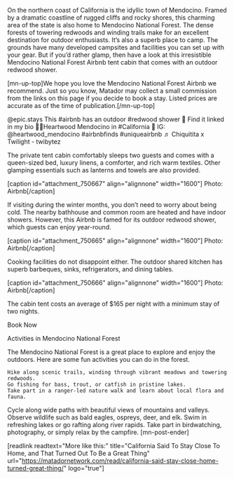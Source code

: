 On the northern coast of California is the idyllic town of Mendocino. Framed by a dramatic coastline of rugged cliffs and rocky shores, this charming area of the state is also home to Mendocino National Forest. The dense forests of towering redwoods and winding trails make for an excellent destination for outdoor enthusiasts. It’s also a superb place to camp. The grounds have many developed campsites and facilities you can set up with your gear. But if you’d rather glamp, then have a look at this irresistible Mendocino National Forest Airbnb tent cabin that comes with an outdoor redwood shower.

[mn-up-top]We hope you love the Mendocino National Forest Airbnb we recommend. Just so you know, Matador may collect a small commission from the links on this page if you decide to book a stay. Listed prices are accurate as of the time of publication.[/mn-up-top]

  @epic.stays This #airbnb has an outdoor #redwood shower &#x1f929; Find it linked in my bio &#x1f970;&#x1f4cd;Heartwood Mendocino in #California &#x1f3a5; IG: @heartwood_mendocino #airbnbfinds #uniqueairbnb ♬ Chiquitita x Twilight - twibytez   
  
The private tent cabin comfortably sleeps two guests and comes with a queen-sized bed, luxury linens, a comforter, and rich warm textiles. Other glamping essentials such as lanterns and towels are also provided. 

[caption id="attachment_750667" align="alignnone" width="1600"] Photo: Airbnb[/caption]

If visiting during the winter months, you don’t need to worry about being cold. The nearby bathhouse and common room are heated and have indoor showers. However, this Airbnb is famed for its outdoor redwood shower, which guests can enjoy year-round. 

[caption id="attachment_750665" align="alignnone" width="1600"] Photo: Airbnb[/caption]

Cooking facilities do not disappoint either. The outdoor shared kitchen has superb barbeques, sinks, refrigerators, and dining tables. 

[caption id="attachment_750666" align="alignnone" width="1600"] Photo: Airbnb[/caption]

The cabin tent costs an average of $165 per night with a minimum stay of two nights. 

Book Now

Activities in Mendocino National Forest

The Mendocino National Forest is a great place to explore and enjoy the outdoors. Here are some fun activities you can do in the forest.


	Hike along scenic trails, winding through vibrant meadows and towering redwoods.
	Go fishing for bass, trout, or catfish in pristine lakes.
	Take part in a ranger-led nature walk and learn about local flora and fauna.
Cycle along wide paths with beautiful views of mountains and valleys.
	Observe wildlife such as bald eagles, ospreys, deer, and elk. 
	Swim in refreshing lakes or go rafting along river rapids.
	Take part in birdwatching, photography, or simply relax by the campfire. [mn-post-ender]

[readlink readtext="More like this:" title="California Said To Stay Close To Home, and That Turned Out To Be a Great Thing"  url="https://matadornetwork.com/read/california-said-stay-close-home-turned-great-thing/" logo="true"]